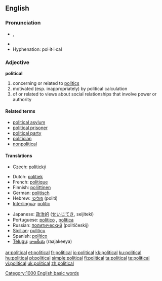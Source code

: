==English==

{{rank|etc.|broke|waiting|773|political|reading|German|seven}}

===Pronunciation===
* {{IPA|/pəˈlɪtɪkəl/}}, {{SAMPA|/p@"lItIk@l/}}
* {{audio|en-us-political.ogg|Audio (US)}}
* Hyphenation: pol·it·i·cal

===Adjective===
'''political'''

# concerning or related to [[politics]]
# motivated (esp. inappropriately) by political calculation
# of or related to views about social relationships that involve power or authority

====Related terms====
* [[political asylum]]
* [[political prisoner]]
* [[political party]]
* [[politician]]
* [[nonpolitical]]

====Translations====
{{trans-top|concerning or related to politics}}
* Czech: [[politický]] {{m}}
{{trans-mid}}
{{trans-bottom}}

{{checktrans-top}}
* Dutch: [[politiek]]
* French: [[politique]]
* Finnish: [[poliittinen]]
* German: [[politisch]]
* Hebrew: [[פוליטי]] (politi)
* [[Interlingua]]: [[politic]]
{{trans-mid}}
* Japanese: [[政治的]] ([[せいじてき]], seijitekí)
* Portuguese: [[político]] {{m}}, [[política]] {{f}}
* Russian: [[политический]] (politíčeskij)
* [[Sicilian]]: [[pulìticu]]
* Spanish: [[político]] {{m}}
* [[Telugu]]: [[రాజకీయ]] (raajakeeya)
{{trans-bottom}}

[[Category:1000 English basic words]]

[[ar:political]]
[[et:political]]
[[fr:political]]
[[io:political]]
[[kk:political]]
[[ku:political]]
[[hu:political]]
[[pl:political]]
[[simple:political]]
[[fi:political]]
[[ta:political]]
[[te:political]]
[[vi:political]]
[[uk:political]]
[[zh:political]]